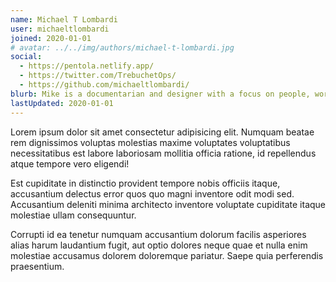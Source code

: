 ```yaml
---
name: Michael T Lombardi
user: michaeltlombardi
joined: 2020-01-01
# avatar: ../../img/authors/michael-t-lombardi.jpg
social:
  - https://pentola.netlify.app/
  - https://twitter.com/TrebuchetOps/
  - https://github.com/michaeltlombardi/
blurb: Mike is a documentarian and designer with a focus on people, workflows, and iterative improvement; his games work mainly explores open-table picaresque troupe play and adheres to the #SWORDDREAM principles
lastUpdated: 2020-01-01
---
```


Lorem ipsum dolor sit amet consectetur adipisicing elit. Numquam beatae rem dignissimos voluptas molestias maxime voluptates voluptatibus necessitatibus est labore laboriosam mollitia officia ratione, id repellendus atque tempore vero eligendi!

Est cupiditate in distinctio provident tempore nobis officiis itaque, accusantium delectus error quos quo magni inventore odit modi sed. Accusantium deleniti minima architecto inventore voluptate cupiditate itaque molestiae ullam consequuntur.

Corrupti id ea tenetur numquam accusantium dolorum facilis asperiores alias harum laudantium fugit, aut optio dolores neque quae et nulla enim molestiae accusamus dolorem doloremque pariatur. Saepe quia perferendis praesentium.
